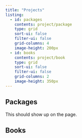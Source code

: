 ```yaml
---
title: "Projects"
listing:
  - id: packages
    contents: project/package
    type: grid
    sort-ui: false
    filter-ui: false
    grid-columns: 4
    image-height: 200px
  - id: books
    contents: project/book
    type: grid
    sort-ui: false
    filter-ui: false
    grid-columns: 2
    image-height: 350px
---
```


## Packages

This should show up on the page.

:::{#packages}
:::

## Books

:::{#books}
:::
